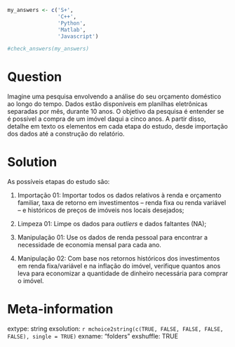 ```r
my_answers <- c('S+', 
                'C++',
                'Python',
                'Matlab',
                'Javascript')

#check_answers(my_answers)
```

Question
========

Imagine uma pesquisa envolvendo a análise do seu orçamento doméstico ao longo do tempo. Dados estão disponíveis em planilhas eletrônicas separadas por mês, durante 10 anos. O objetivo da pesquisa é entender se é possível a compra de um imóvel daqui a cinco anos. A partir disso, detalhe em texto os elementos em cada etapa do estudo, desde importação dos dados até a construção do relatório.


Solution
================

As possíveis etapas do estudo são:

1) Importação 01: Importar todos os dados relativos à renda e orçamento familiar, taxa de retorno em investimentos -- renda fixa ou renda variável -- e históricos de preços de imóveis nos locais desejados;

2) Limpeza 01: Limpe os dados para _outliers_ e dados faltantes (NA);

3) Manipulação 01: Use os dados de renda pessoal para encontrar a necessidade de economia mensal para cada ano. 

4) Manipulação 02: Com base nos retornos históricos dos investimentos em renda fixa/variável e na inflação do imóvel, verifique quantos anos leva para economizar a quantidade de dinheiro necessária para comprar o imóvel.


Meta-information
================
extype: string
exsolution: `r mchoice2string(c(TRUE, FALSE, FALSE, FALSE, FALSE), single = TRUE)`
exname: "folders"
exshuffle: TRUE

